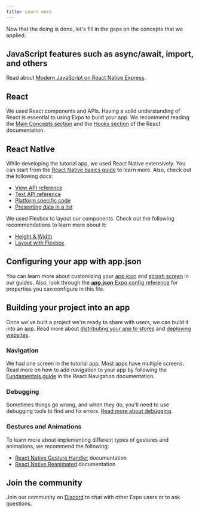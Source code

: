```yaml
---
title: Learn more
---
```


Now that the doing is done, let's fill in the gaps on the concepts that we applied.

## JavaScript features such as async/await, import, and others

Read about [Modern JavaScript on React Native Express](https://www.reactnative.express/javascript/features).

## React

We used React components and APIs. Having a solid understanding of React is essential to using Expo to build your app. We recommend reading the [Main Concepts section](https://reactjs.org/docs/hello-world.html) and the [Hooks section](https://reactjs.org/docs/hooks-intro.html) of the React documentation.

## React Native

While developing the tutorial app, we used React Native extensively. You can start from the [React Native basics guide](https://reactnative.dev/docs/flexbox) to learn more. Also, check out the following docs:

- [View API reference](https://reactnative.dev/docs/view)
- [Text API reference](https://reactnative.dev/docs/text)
- [Platform specific code](https://reactnative.dev/docs/platform-specific-code)
- [Presenting data in a list](https://reactnative.dev/docs/using-a-listview)

We used Flexbox to layout our components. Check out the following recommendations to learn more about it:

- [Height & Width](https://reactnative.dev/docs/height-and-width)
- [Layout with Flexbox](https://reactnative.dev/docs/flexbox)

## Configuring your app with app.json

You can learn more about customizing your [app icon](/guides/app-icons) and [splash screen](/guides/splash-screens) in our guides. Also, look through the [**app.json** Expo config reference](/workflow/configuration) for properties you can configure in this file.

## Building your project into an app

Once we've built a project we're ready to share with users, we can build it into an app. Read more about [distributing your app to stores](/distribution/introduction) and [deploying websites](/distribution/publishing-websites).

### Navigation

We had one screen in the tutorial app. Most apps have multiple screens. Read more on how to add navigation to your app by following the [Fundamentals guide](https://reactnavigation.org/docs/getting-started) in the React Navigation documentation.

### Debugging

Sometimes things go wrong, and when they do, you'll need to use debugging tools to find and fix errors. [Read more about debugging](/workflow/debugging).

### Gestures and Animations

To learn more about implementing different types of gestures and animations, we recommend the following:

- [React Native Gesture Handler](https://docs.swmansion.com/react-native-gesture-handler/docs/) documentation
- [React Native Reanimated](https://docs.swmansion.com/react-native-reanimated/docs) documentation

## Join the community

Join our community on [Discord](https://chat.expo.dev/) to chat with other Expo users or to ask questions.
